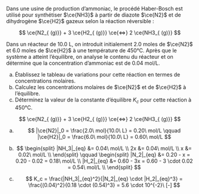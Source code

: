 ::: {.Exercise data-latex=""}

Dans une usine de production d'ammoniac, le procédé Haber-Bosch est utilisé pour synthétiser $\ce{NH3}$ à partir de diazote $\ce{N2}$ et de dihydrogène $\ce{H2}$ gazeux selon la réaction réversible :

$$
\ce{N2_{ (g)}} + 3 \ce{H2_{ (g)}} \ce{<=>} 2 \ce{NH3_{ (g)}}
$$

Dans un réacteur de 10.0 L, on introduit initialement 2.0 moles de $\ce{N2}$ et 6.0 moles de $\ce{H2}$ à une température de 450°C. Après que le système a atteint l'équilibre, on analyse le contenu du réacteur et on détermine que la concentration d'ammoniac est de 0.04 mol/L.


a. Établissez le tableau de variations pour cette réaction en termes de concentrations molaires.
\vspace{\stretch{1}}
b. Calculez les concentrations molaires de $\ce{N2}$ et de $\ce{H2}$ à l'équilibre.
\vspace{\stretch{1}}
c. Déterminez la valeur de la constante d'équilibre $K_c$ pour cette réaction à 450°C.
\vspace{\stretch{1}}

:::

::: {.Answer data-latex=""}

$$
\ce{N2_{ (g)}} + 3 \ce{H2_{ (g)}} \ce{<=>} 2 \ce{NH3_{ (g)}}
$$

a. $$
|\ce{N2}|_0 = \frac{2.0\ mol}{10.0\ L} = 0.20\ mol/L \qquad
|\ce{H2}|_0 = \frac{6.0\ mol}{10.0\ L} = 0.60\ mol/L
$$

<!--
| Concentrations [M] | $N_2\ _{(g)}$ | $3\ H_2\ _{(g)}$ | $\leftrightharpoons$ | $2\ NH_3\ _{(g)}$ |
| -----------------: | :-----------: | :--------------: | :------------------: | :---------------: |
|              $C_i$ |      0.2      |       0.6        |                      |         0         |
|           $\Delta$ |      -x       |       -3x        |                      |        +2x        |
|             $C_eq$ |    0.2 - x    |     0.6 - 3x     |                      |        2x         |
-->

\begin{center}
    \begin{tabular}{l|c|c|c}
        & |$\ce{N2}$| & 3 |$\ce{H2}$| & 2 |$\ce{NH3}$| \\
        \hline
        $C_i$ mol/L & 0.20 & 0.60 & 0 \\
        $\Delta$ mol/L & $-x$ & $-3x$ & $+2x$ \\
        $C_{eq}$ mol/L & $0.20 - x$ & $0.60 - 3x$ & $2x$ \\
        \hline
    \end{tabular}
\end{center}

b. $$
\begin{split}
|NH_3|_{eq} &= 0.04\ mol/L \\
2x &= 0.04\ mol/L \\
x &= 0.02\ mol/L \\
\end{split}
\qquad
\begin{split}
|N_2|_{eq} &= 0.20 - x = 0.20 - 0.02 = 0.18\ mol/L \\
|H_2|_{eq} &= 0.60 - 3x = 0.60 - 3 \cdot 0.02 = 0.54\ mol/L \\
\end{split}
$$

c. $$
K_c = \frac{|NH_3|_{eq}^2}{|N_2|_{eq} \cdot |H_2|_{eq}^3} = \frac{(0.04)^2}{0.18 \cdot (0.54)^3} = 5.6 \cdot 10^{-2}\ [-]
$$

:::